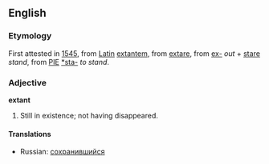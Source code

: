==English==
===Etymology===
First attested in [[w:1545|1545]], from [[Latin]] [[extantem]], from [[extare]], from [[ex-]] ''out'' + [[stare]] ''stand'', from [[PIE]] [[*sta-]] ''to stand''.
===Adjective===
'''extant'''
#Still in existence; not having disappeared.

====Translations====
*Russian: [[сохранившийся]]